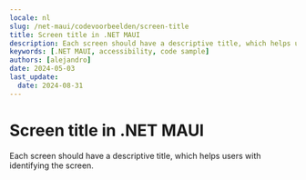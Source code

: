 ```yaml
---
locale: nl
slug: /net-maui/codevoorbeelden/screen-title
title: Screen title in .NET MAUI
description: Each screen should have a descriptive title, which helps users with identifying the screen.
keywords: [.NET MAUI, accessibility, code sample]
authors: [alejandro]
date: 2024-05-03
last_update:
  date: 2024-08-31
---
```


# Screen title in .NET MAUI

Each screen should have a descriptive title, which helps users with identifying the screen.

<CodeSample id="screen-title" platform="net-maui" locale="en"/>
